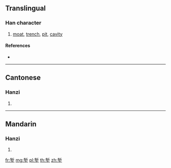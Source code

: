{{also|塹}}
==Translingual==

===Han character===
{{Han char|rn=32|rad=土|as=08|sn=11|four=|canj=KLG,XKLG|ids=⿱斩土}}

# [[moat]], [[trench]], [[pit]], [[cavity]]

====References====
* {{Han ref|kx=0232.181|hdz=10452.050|uh=5811|ud=22545}}

----

==Cantonese==

===Hanzi===
{{yue-hanzi|jyut=[[cim3]]|y=chim3|tra=塹}}

# {{defn|lang=yue|sort=土08}}

----

==Mandarin==

===Hanzi===
{{cmn-hanzi|tra=塹|pin=[[qiàn]] ([[qian4]])|wg=ch'ien<sup>4</sup>}}

# {{defn|lang=cmn|sort=土08}}

[[fr:堑]]
[[mg:堑]]
[[pl:堑]]
[[th:堑]]
[[zh:堑]]